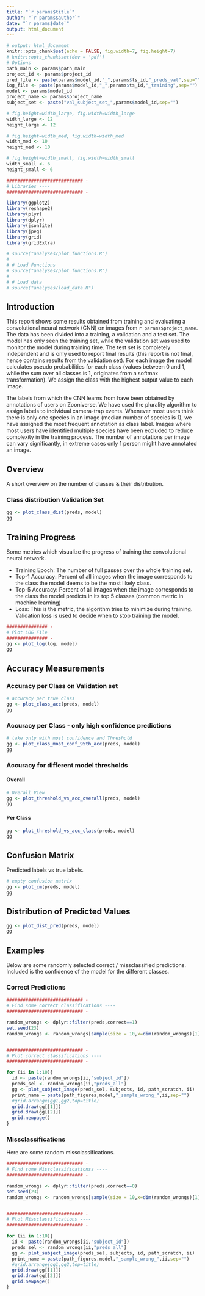 ```yaml
---
title: "`r params$title`"
author: "`r params$author`"
date: "`r params$date`"
output: html_document
---
```


```r
# output: html_document
knitr::opts_chunk$set(echo = FALSE, fig.width=7, fig.height=7)
# knitr::opts_chunk$set(dev = 'pdf')
# Options
path_main <- params$path_main 
project_id <- params$project_id
pred_file <- paste(params$model_id,"_",params$ts_id,"_preds_val",sep="")
log_file <- paste(params$model_id,"_",params$ts_id,"_training",sep="")
model <- params$model_id
project_name <- params$project_name
subject_set <- paste("val_subject_set_",params$model_id,sep="")

# fig.height=width_large, fig.width=width_large
width_large <- 12
height_large <- 12

# fig.height=width_med, fig.width=width_med
width_med <- 10
height_med <- 10

# fig.height=width_small, fig.width=width_small
width_small <- 6
height_small <- 6
```



```r
############################ -
# Libraries ----
############################ -

library(ggplot2)
library(reshape2)
library(plyr)
library(dplyr)
library(jsonlite)
library(jpeg)
library(grid)
library(gridExtra)

# source("analyses/plot_functions.R")
# 
# # Load Functions
# source("analyses/plot_functions.R")
# 
# # Load data
# source("analyses/load_data.R")
```

## Introduction

This report shows some results obtained from training and evaluating a convolutional neural network (CNN) on images from `r params$project_name`. The data has been divided into a training, a validation and a test set. The model has only seen the training set, while the validation set was used to monitor the model during training time. The test set is completely independent and is only used to report final results (this report is not final, hence contains results from the validation set). For each image the model calculates pseudo probabilities for each class (values between 0 and 1, while the sum over all classes is 1, originates from a softmax transformation). We assign the class with the highest output value to each image.

The labels from which the CNN learns from have been obtained by annotations of users on Zooniverse. We have used the plurality algorithm to assign labels to individual camera-trap events. Whenever most users think there is only one species in an image (median number of species is 1), we have assigned the most frequent annotation as class label. Images where most users have identified multiple species have been excluded to reduce complexity in the training process. The number of annotations per image can vary significantly, in extreme cases only 1 person might have annotated an image.

## Overview

A short overview on the number of classes & their distribution.

### Class distribution Validation Set
```r
gg <- plot_class_dist(preds, model)
gg
```


## Training Progress

Some metrics which visualize the progress of training the convolutional neural network.

* Training Epoch: The number of full passes over the whole training set.
* Top-1 Accuracy: Percent of all images when the image corresponds to the class the model deems to be the most likely class.
* Top-5 Accuracy: Percent of all images when the image corresponds to the class the model predicts in its top 5 classes (common metric in machine learning)
* Loss: This is the metric, the algorithm tries to minimize during training. Validation loss is used to decide when to stop training the model.


```r
############### -
# Plot LOG File
############### -
gg <- plot_log(log, model)
gg
```

## Accuracy Measurements
### Accuracy per Class on Validation set

```r
# accuracy per true class
gg <- plot_class_acc(preds, model)
gg
```

### Accuracy per Class - only high confidence predictions

```r
# take only with most confidence and Threshold
gg <- plot_class_most_conf_95th_acc(preds, model)
gg
```


### Accuracy for different model thresholds

#### Overall
```r
# Overall View
gg <- plot_threshold_vs_acc_overall(preds, model)
gg
```

#### Per Class
```r
gg <- plot_threshold_vs_acc_class(preds, model)
gg
```

## Confusion Matrix

Predicted labels vs true labels.
```r
# empty confusion matrix
gg <- plot_cm(preds, model)
gg
```

## Distribution of Predicted Values
```r
gg <- plot_dist_pred(preds, model)
gg
```


## Examples

Below are some randomly selected correct / missclassified predictions. Included is the confidence of the model for the different classes.


### Correct Predictions

```r

############################ -
# Find some correct classifications ----
############################ -

random_wrongs <- dplyr::filter(preds,correct==1)
set.seed(23)
random_wrongs <- random_wrongs[sample(size = 10,x=dim(random_wrongs)[1]),]


############################ -
# Plot correct classifications ----
############################ -

for (ii in 1:10){
  id <- paste(random_wrongs[ii,"subject_id"])
  preds_sel <- random_wrongs[ii,"preds_all"]
  gg <- plot_subject_image(preds_sel, subjects, id, path_scratch, ii)
  print_name = paste(path_figures,model,"_sample_wrong_",ii,sep="")
  #grid.arrange(gg1,gg2,top=title)
  grid.draw(gg[[1]])
  grid.draw(gg[[2]])
  grid.newpage()
}

```



### Missclassifications
Here are some random missclassifications.

```r

############################ -
# Find some Missclassificationss ----
############################ -

random_wrongs <- dplyr::filter(preds,correct==0)
set.seed(23)
random_wrongs <- random_wrongs[sample(size = 10,x=dim(random_wrongs)[1]),]


############################ -
# Plot Missclassifications ----
############################ -

for (ii in 1:10){
  id <- paste(random_wrongs[ii,"subject_id"])
  preds_sel <- random_wrongs[ii,"preds_all"]
  gg <- plot_subject_image(preds_sel, subjects, id, path_scratch, ii)
  print_name = paste(path_figures,model,"_sample_wrong_",ii,sep="")
  #grid.arrange(gg1,gg2,top=title)
  grid.draw(gg[[1]])
  grid.draw(gg[[2]])
  grid.newpage()
}
```